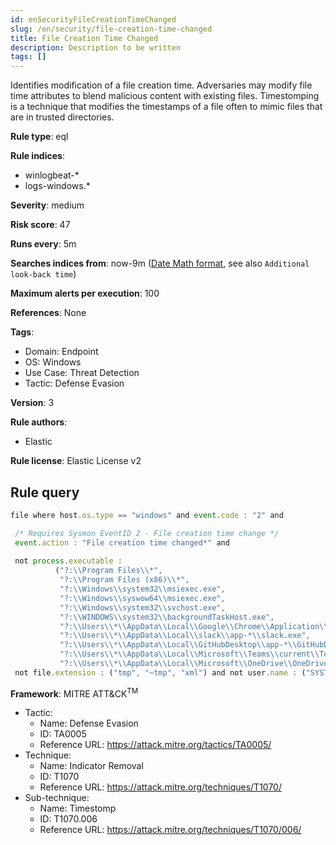 ```yaml
---
id: enSecurityFileCreationTimeChanged
slug: /en/security/file-creation-time-changed
title: File Creation Time Changed
description: Description to be written
tags: []
---
```


<div id="file-creation-time-changed"></div>

Identifies modification of a file creation time. Adversaries may modify file time attributes to blend malicious content with existing files. Timestomping is a technique that modifies the timestamps of a file often to mimic files that are in trusted directories.

**Rule type**: eql

**Rule indices**: 

* winlogbeat-*
* logs-windows.*

**Severity**: medium

**Risk score**: 47

**Runs every**: 5m

**Searches indices from**: now-9m ([Date Math format](((ref))/common-options.html#date-math), see also <DocLink id="enSecurityRulesUiCreate" section="set-the-rules-schedule">`Additional look-back time`</DocLink>)

**Maximum alerts per execution**: 100

**References**: None

**Tags**: 

* Domain: Endpoint
* OS: Windows
* Use Case: Threat Detection
* Tactic: Defense Evasion

**Version**: 3

**Rule authors**: 

* Elastic

**Rule license**: Elastic License v2

## Rule query

```js
file where host.os.type == "windows" and event.code : "2" and

 /* Requires Sysmon EventID 2 - File creation time change */
 event.action : "File creation time changed*" and 
 
 not process.executable : 
          ("?:\\Program Files\\*", 
           "?:\\Program Files (x86)\\*", 
           "?:\\Windows\\system32\\msiexec.exe", 
           "?:\\Windows\\syswow64\\msiexec.exe", 
           "?:\\Windows\\system32\\svchost.exe", 
           "?:\\WINDOWS\\system32\\backgroundTaskHost.exe",
           "?:\\Users\\*\\AppData\\Local\\Google\\Chrome\\Application\\chrome.exe", 
           "?:\\Users\\*\\AppData\\Local\\slack\\app-*\\slack.exe", 
           "?:\\Users\\*\\AppData\\Local\\GitHubDesktop\\app-*\\GitHubDesktop.exe",
           "?:\\Users\\*\\AppData\\Local\\Microsoft\\Teams\\current\\Teams.exe", 
           "?:\\Users\\*\\AppData\\Local\\Microsoft\\OneDrive\\OneDrive.exe") and 
 not file.extension : ("tmp", "~tmp", "xml") and not user.name : ("SYSTEM", "Local Service", "Network Service")

```

**Framework**: MITRE ATT&CK<sup>TM</sup>

* Tactic:
    * Name: Defense Evasion
    * ID: TA0005
    * Reference URL: https://attack.mitre.org/tactics/TA0005/
* Technique:
    * Name: Indicator Removal
    * ID: T1070
    * Reference URL: https://attack.mitre.org/techniques/T1070/
* Sub-technique:
    * Name: Timestomp
    * ID: T1070.006
    * Reference URL: https://attack.mitre.org/techniques/T1070/006/

